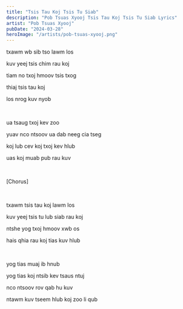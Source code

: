 ```yaml
---
title: "Tsis Tau Koj Tsis Tu Siab"
description: "Pob Tsuas Xyooj Tsis Tau Koj Tsis Tu Siab Lyrics"
artist: "Pob Tsuas Xyooj"
pubDate: "2024-03-28"
heroImage: "/artists/pob-tsuas-xyooj.png"
---
```


txawm wb sib tso lawm los

kuv yeej tsis chim rau koj

tiam no txoj hmoov tsis txog

thiaj tsis tau koj

los nrog kuv nyob

<br />

ua tsaug txoj kev zoo

yuav nco ntsoov ua dab neeg cia tseg

koj lub cev koj txoj kev hlub

uas koj muab pub rau kuv

<br />

[Chorus]

<br />

txawm tsis tau koj lawm los

kuv yeej tsis tu lub siab rau koj

ntshe yog txoj hmoov xwb os

hais qhia rau koj tias kuv hlub

<br />

yog tias muaj ib hnub

yog tias koj ntsib kev tsaus ntuj

nco ntsoov rov qab hu kuv

ntawm kuv tseem hlub koj zoo li qub
